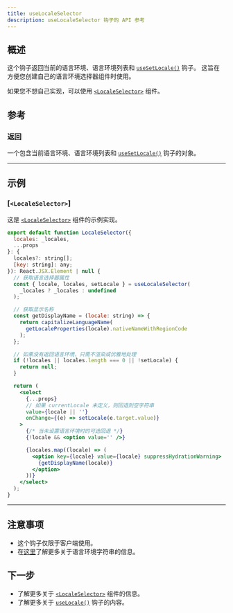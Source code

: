 ```yaml
---
title: useLocaleSelector
description: useLocaleSelector 钩子的 API 参考
---
```


## 概述
这个钩子返回当前的语言环境、语言环境列表和 [`useSetLocale()`](/docs/next/api/helpers/useSetLocale) 钩子。
这旨在方便您创建自己的语言环境选择器组件时使用。

如果您不想自己实现，可以使用 [`<LocaleSelector>`](/docs/next/api/components/localeSelector) 组件。

## 参考

### 返回

一个包含当前语言环境、语言环境列表和 [`useSetLocale()`](/docs/next/api/helpers/useSetLocale) 钩子的对象。

---

## 示例

### [`<LocaleSelector>`]
这是 [`<LocaleSelector>`](/docs/next/api/components/localeSelector) 组件的示例实现。

```jsx
export default function LocaleSelector({
  locales: _locales,
  ...props
}: {
  locales?: string[];
  [key: string]: any;
}): React.JSX.Element | null {
  // 获取语言选择器属性
  const { locale, locales, setLocale } = useLocaleSelector(
    _locales ? _locales : undefined
  );

  // 获取显示名称
  const getDisplayName = (locale: string) => {
    return capitalizeLanguageName(
      getLocaleProperties(locale).nativeNameWithRegionCode
    );
  };

  // 如果没有返回语言环境，只需不渲染或优雅地处理
  if (!locales || locales.length === 0 || !setLocale) {
    return null;
  }

  return (
    <select
      {...props}
      // 如果 currentLocale 未定义，则回退到空字符串
      value={locale || ''}
      onChange={(e) => setLocale(e.target.value)}
    >
      {/* 当未设置语言环境时的可选回退 */}
      {!locale && <option value='' />}

      {locales.map((locale) => (
        <option key={locale} value={locale} suppressHydrationWarning>
          {getDisplayName(locale)}
        </option>
      ))}
    </select>
  );
}
```

---

## 注意事项

* 这个钩子仅限于客户端使用。
* 在[这里](/docs/reference/locale-strings)了解更多关于语言环境字符串的信息。

## 下一步

* 了解更多关于 [`<LocaleSelector>`](/docs/next/api/components/localeSelector) 组件的信息。
* 了解更多关于 [`useLocale()`](/docs/next/api/helpers/useLocale) 钩子的内容。